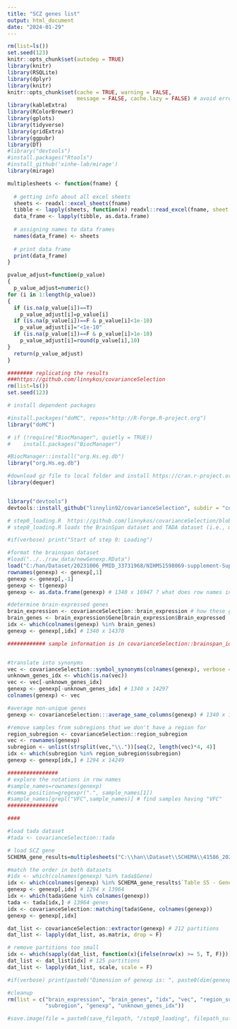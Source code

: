 ---
title: "SCZ genes list"
output: html_document
date: "2024-01-29"
---


```{r, echo=F, warning=F, message=F}
rm(list=ls())
set.seed(123)
knitr::opts_chunk$set(autodep = TRUE)
library(knitr)
library(RSQLite)
library(dplyr)
library(knitr)
knitr::opts_chunk$set(cache = TRUE, warning = FALSE, 
                      message = FALSE, cache.lazy = FALSE) # avoid error of long vectors https://stackoverflow.com/questions/39417003/long-vectors-not-supported-yet-error-in-rmd-but-not-in-r-script 
library(kableExtra)
library(RColorBrewer)
library(gplots)
library(tidyverse)
library(gridExtra)
library(ggpubr)
library(DT)
#library("devtools")
#install.packages("Rtools")
#install_github('xinhe-lab/mirage')
library(mirage)

multiplesheets <- function(fname) {
   
  # getting info about all excel sheets
  sheets <- readxl::excel_sheets(fname)
  tibble <- lapply(sheets, function(x) readxl::read_excel(fname, sheet = x))
  data_frame <- lapply(tibble, as.data.frame)
    
  # assigning names to data frames
  names(data_frame) <- sheets
    
  # print data frame
  print(data_frame)
}

pvalue_adjust=function(p_value)
{
  p_value_adjust=numeric()
for (i in 1:length(p_value))
{
  if (is.na(p_value[i])==T)
    p_value_adjust[i]=p_value[i]
  if (is.na(p_value[i])==F & p_value[i]<1e-10)
    p_value_adjust[i]="<1e-10"
  if (is.na(p_value[i])==F & p_value[i]>1e-10)
    p_value_adjust[i]=round(p_value[i],10)
}
  return(p_value_adjust)
}

```




```{r, echo=F, message=F, warning=F, results=F}
######## replicating the results 
###https://github.com/linnykos/covarianceSelection
rm(list=ls())
set.seed(123)

# install dependent packages 

#install.packages("doMC", repos="http://R-Forge.R-project.org")
library("doMC")

# if (!require("BiocManager", quietly = TRUE))
#    install.packages("BiocManager")

#BiocManager::install("org.Hs.eg.db")
library("org.Hs.eg.db")

#download gz file to local folder and install https://cran.r-project.org/src/contrib/Archive/dequer/
library(dequer)


library("devtools")
devtools::install_github("linnylin92/covarianceSelection", subdir = "covarianceSelection")

```




```{r, echo=F, message=F, warning=F, eval=F}
# step0_loading.R  https://github.com/linnykos/covarianceSelection/blob/master/main/step0_loading.R
# step0_loading.R loads the BrainSpan dataset and TADA dataset (i.e., matching the genes in both datasets, resolving gene synonyms, removing genes not expressed in the brain).

#if(verbose) print("Start of step 0: Loading")

#format the brainspan dataset
#load("../../raw_data/newGenexp.RData")
load("C:/han/Dataset/20231006_PMID_33731968/NIHMS1598069-supplement-Supp_1/newGenexp.RData")
rownames(genexp) <- genexp[,1]
genexp <- genexp[,-1]
genexp <- t(genexp)
genexp <- as.data.frame(genexp) # 1340 x 16947 ? what does row names indicate? 

#determine brain-expressed genes
brain_expression <- covarianceSelection::brain_expression # how these genes are known to be expressed genes????????  
brain_genes <- brain_expression$Gene[brain_expression$Brain_expressed != 'No']
idx <- which(colnames(genexp) %in% brain_genes)
genexp <- genexp[,idx] # 1340 x 14370

############ sample information is in covarianceSelection::brainspan_id


#translate into synonyms
vec <- covarianceSelection::symbol_synonyms(colnames(genexp), verbose = T)
unknown_genes_idx <- which(is.na(vec))
vec <- vec[-unknown_genes_idx]
genexp <- genexp[-unknown_genes_idx] # 1340 x 14297
colnames(genexp) <- vec

#average non-unique genes
genexp <- covarianceSelection:::average_same_columns(genexp) # 1340 x 14246

#remove samples from subregions that we don't have a region for
region_subregion <- covarianceSelection::region_subregion
vec <- rownames(genexp)
subregion <- unlist(strsplit(vec,"\\."))[seq(2, length(vec)*4, 4)]
idx <- which(subregion %in% region_subregion$subregion)
genexp <- genexp[idx,] # 1294 x 14249

################
# explore the notations in row names 
#sample_names=rownames(genexp)
#comma_position=gregexpr(".", sample_names[1])
#sample_names[grepl("VFC",sample_names)] # find samples having "VFC"
################

####

#load tada dataset
#tada <- covarianceSelection::tada

# load SCZ gene 
SCHEMA_gene_results=multiplesheets("C:\\han\\Dataset\\SCHEMA\\41586_2022_4556_MOESM3_ESM.xlsx")

#match the order in both datasets
#idx <- which(colnames(genexp) %in% tada$Gene)
idx <- which(colnames(genexp) %in% SCHEMA_gene_results$`Table S5 - Gene Results`$`Gene Symbol`)
genexp <- genexp[,idx] # 1294 x 13964
idx <- which(tada$Gene %in% colnames(genexp))
tada <- tada[idx,] # 13964 genes
idx <- covarianceSelection::matching(tada$Gene, colnames(genexp))
genexp <- genexp[,idx]

dat_list <- covarianceSelection::extractor(genexp) # 212 partitions
dat_list <- lapply(dat_list, as.matrix, drop = F)

# remove partitions too small
idx <- which(sapply(dat_list, function(x){ifelse(nrow(x) >= 5, T, F)}))
dat_list <- dat_list[idx] # 125 partitions
dat_list <- lapply(dat_list, scale, scale = F)

#if(verbose) print(paste0("Dimension of genexp is: ", paste0(dim(genexp), collapse = ", ")))

#cleanup
rm(list = c("brain_expression", "brain_genes", "idx", "vec", "region_subregion",
            "subregion", "genexp", "unknown_genes_idx"))

#save.image(file = paste0(save_filepath, "/step0_loading", filepath_suffix, ".RData"))

```








